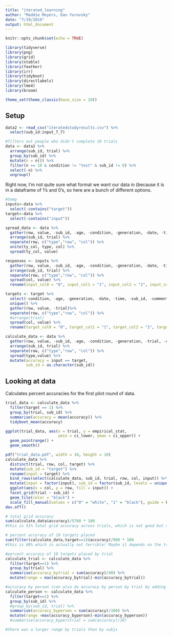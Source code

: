 ```yaml
---
title: "iterated_learning"
author: "Maddie Meyers, Dan Yurovsky"
date: "7/19/2018"
output: html_document
---
```


```r
knitr::opts_chunk$set(echo = TRUE)
```

```r
library(tidyverse)
library(png)
library(grid)
library(xtable)
library(feather)
library(irr)
library(tidyboot)
library(directlabels)
library(lme4)
library(broom)

theme_set(theme_classic(base_size = 10))
```

## Setup

```r
data2 <- read_csv("iteratedstudyresults.csv") %>%
  select(sub_id:input_7_7)

#filters out people who didn't complete 10 trials
data <- data2 %>%
  arrange(sub_id, trial) %>%
  group_by(sub_id) %>%
  mutate(n = n()) %>%
  filter(n == 10 & condition != "test" & sub_id != 0) %>%
  select(-n) %>%
  ungroup() 
```

Right now, I'm not quite sure what format we want our data in (because it is in a dataframe of 1's and 0's, so here are a bunch of different options. 
```r
#temp
inputs<-data %>%
  select(-contains("target"))
target<-data %>%
  select(-contains("input"))

spread_data <- data %>%
  gather(row, value, -sub_id, -age, -condition, -generation, -date, -time, -trial, -comments)%>%
  arrange(sub_id, trial) %>%
  separate(row, c("type","row", "col")) %>%
  unite(ty_col, type, col) %>%
  spread(ty_col, value) 

responses <- inputs %>%
  gather(row, value, -sub_id, -age, -condition, -generation, -date, -time, -trial, -comments)%>%
  arrange(sub_id, trial) %>%
  separate(row, c("type","row", "col")) %>%
  spread(col, value) %>%
  rename(input_col0 = "0", input_col1 = "1", input_col2 = "2", input_col3 = "3", input_col4 = "4", input_col5 = "5", input_col6 = "6", input_col7 = "7")

targets <- target %>%
  select(-condition, -age, -generation, -date, -time, -sub_id, -comments)%>%
  unique() %>%
  gather(row, value, -trial)%>%
  separate(row, c("type","row", "col")) %>%
  #arrange(trial)
  spread(col, value) %>%
  rename(target_col0 = "0", target_col1 = "1", target_col2 = "2", target_col3 = "3", target_col4 = "4", target_col5 = "5", target_col6 = "6", target_col7 = "7")

calculate_data <- data %>%
  gather(row, value, -sub_id, -age, -condition, -generation, -trial, -comments)%>%
  arrange(sub_id, trial) %>%
  separate(row, c("type","row", "col")) %>%
  spread(type,value) %>%
  mutate(accuracy = input == target,
         sub_id = as.character(sub_id)) 
```
## Looking at data
Calculates percent accuracies for the first pilot round of data. 
```r
trial_data <- calculate_data %>%
  filter(target == 1) %>%
  group_by(trial, sub_id) %>%
  summarise(accuracy = mean(accuracy)) %>%
  tidyboot_mean(accuracy) 

ggplot(trial_data, aes(x = trial, y = empirical_stat, 
                       ymin = ci_lower, ymax = ci_upper)) + 
  geom_pointrange() + 
  geom_smooth()

```

```r
pdf("trial_data.pdf", width = 10, height = 10)
calculate_data %>%
  distinct(trial, row, col, target) %>%
  mutate(sub_id = "target") %>%
  rename(input = target) %>%
  bind_rows(select(calculate_data, sub_id, trial, row, col, input)) %>%
  mutate(input = factor(input), sub_id = factor(sub_id, levels = unique(.$sub_id))) %>%
  ggplot(aes(x = col, y = row, fill = input)) +
  facet_grid(trial ~ sub_id) +
  geom_tile(color = "black") + 
  scale_fill_manual(values = c("0" = "white", "1" = "black"), guide = F)
dev.off()
```


```r
# total grid accuracy
sum(calculate_data$accuracy)/5760 * 100
#this is 51% total grid accuracy across trials, which is not good but also double counts errors (ex. if subject did not place target in correct place it counts 2x as a mismatch) 

# percent accuracy of 10 targets placed 
sum(filter(calculate_data,target==1)$accuracy)/900 * 100
#this is 68% which is actually not terrible! Maybe it depends on the trial grid?

#percent accuracy of 10 targets placed by trial
calculate_trial <- calculate_data %>%
  filter(target==1) %>%
  group_by(trial) %>%
  summarise(accuracy_bytrial = sum(accuracy)/90) %>%
  mutate(range = max(accuracy_bytrial)-min(accuracy_bytrial))

#accuracy by person (can also do accuracy by person by trial by adding extra group_by)
calculate_person <- calculate_data %>%
  filter(target==1) %>%
  group_by(sub_id) %>%
  #group_by(sub_id, trial) %>%
  summarise(accuracy_byperson = sum(accuracy)/100) %>%
  mutate(range =max(accuracy_byperson)-min(accuracy_byperson))
  #summarise(accuracy_byperstrial = sum(accuracy)/10)

#there was a larger range by trials than by subjs
```



